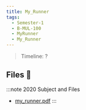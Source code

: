 ```yaml
---
title: My_Runner
tags:
  - Semester-1
  - B-MUL-100
  - MyRunner
  - My_Runner
---
```

> Timeline: ?


## Files 📂

:::note 2020 Subject and Files
- [my_runner.pdf](https://github.com/Studio-17/Epitech-Subjects/raw/main/Semester-1/B-MUL-100/MyRunner/My_Runner/my_runner.pdf)
:::
